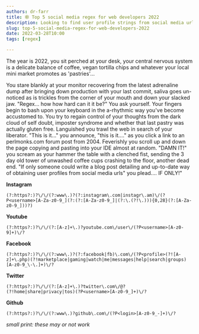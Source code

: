 ```yaml
---
authors: dr-farr
title: 🕸 Top 5 social media regex for web developers 2022
description: Looking to find user profile strings from social media urls? Look no further!
slug: top-5-social-media-regex-for-web-developers-2022
date: 2022-03-28T10:00
tags: [regex]

---
```


The year is 2022, you sit perched at your desk, your central nervous system is a delicate balance of coffee, vegan tortilla chips and whatever your local mini market promotes as 'pastries'...

<!--truncate-->

You stare blankly at your monitor recovering from the latest adrenaline dump after bringing down production with your last commit, saliva goes un-noticed as is trickles from the corner of your mouth and down your slacked jaw.
"Regex... how how hard can it it be?" You ask yourself. Your fingers begin to bash upon your keyboard in the a-rhythmic way you've become accustomed to. You try to regain control of your thoughts from the dark cloud of self doubt, imposter syndrome and whether that last pastry was actually gluten free.
Languished you trawl the web in search of your liberator. "This is it..." you announce, "this is it...." as you click a link to an perlmonks.com forum post from 2004. Feverishly you scroll up and down the page copying and pasting into your IDE almost at random.
"DAMN IT!" you scream as your hammer the table with a clenched fist, sending the 3 day old tower of unwashed coffee cups crashing to the floor, another dead end.
"If only someone could write a blog post detailing and up-to-date way of obtaining user profiles from social media urls" you plead.... IF ONLY!"

**Instagram**
```
(?:https?:)?\/\/(?:www\.)?(?:instagram\.com|instagr\.am)\/(?P<username>[A-Za-z0-9_](?:(?:[A-Za-z0-9_]|(?:\.(?!\.))){0,28}(?:[A-Za-z0-9_]))?)
```

**Youtube** 
```
(?:https?:)?\/\/(?:[A-z]+\.)?youtube.com\/user\/(?P<username>[A-z0-9]+)\/?
```

**Facebook**
```
(?:https?:)?\/\/(?:www\.)?(?:facebook|fb)\.com\/(?P<profile>(?![A-z]+\.php)(?!marketplace|gaming|watch|me|messages|help|search|groups)[A-z0-9_\-\.]+)\/?
```

**Twitter**
```
(?:https?:)?\/\/(?:[A-z]+\.)?twitter\.com\/@?(?!home|share|privacy|tos)(?P<username>[A-z0-9_]+)\/?

```
**Github**
```
(?:https?:)?\/\/(?:www\.)?github\.com\/(?P<login>[A-z0-9_-]+)\/?
```
*small print: these may or not work*
